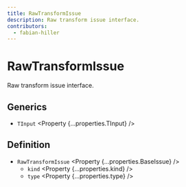 ```yaml
---
title: RawTransformIssue
description: Raw transform issue interface.
contributors:
  - fabian-hiller
---
```



# RawTransformIssue

Raw transform issue interface.

## Generics

- `TInput` <Property {...properties.TInput} />

## Definition

- `RawTransformIssue` <Property {...properties.BaseIssue} />
  - `kind` <Property {...properties.kind} />
  - `type` <Property {...properties.type} />
